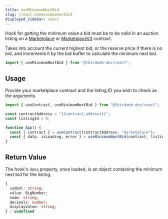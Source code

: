 ```yaml
---
title: useMinimumNextBid
slug: /react.useminimumnextbid
displayed_sidebar: react
---
```


Hook for getting the minimum value a bid must be to be valid
in an auction listing on a [Marketplace](https://thirdweb.com/thirdweb.eth/Marketplace) or
[MarketplaceV3](https://thirdweb.com/thirdweb.eth/MarketplaceV3) contract.

Takes into account the current highest bid, or the reserve price if there is no bid,
and increments it by the bid buffer to calculate the minimum next bid.

```jsx
import { useMinimumNextBid } from "@thirdweb-dev/react";
```

## Usage

Provide your marketplace contract and the listing ID you wish to check as the arguments.

```jsx
import { useContract, useMinimumNextBid } from "@thirdweb-dev/react";

const contractAddress = "{{contract_address}}";
const listingId = 0;

function App() {
  const { contract } = useContract(contractAddress, "marketplace");
  const { data, isLoading, error } = useMinimumNextBid(contract, listingId);
}
```

## Return Value

The hook's `data` property, once loaded, is an object containing the minimum next bid for the listing.

```ts
{
  symbol: string;
  value: BigNumber;
  name: string;
  decimals: number;
  displayValue: string;
} | undefined
```
